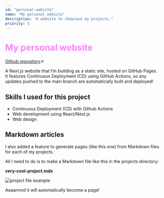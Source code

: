 ```yaml
---
id: "personal-website"
name: "My personal website"
description: "A website to showcase my projects."
priority: 5
---
```

<h1 style="color: #fb81ff;">My personal website</h1>

[Github repository](https://github.com/ariannelafraise/ariannelafraise-website)↗

A Next.js website that I’m building as a static site, hosted on GitHub Pages.
It features Continuous Deployment (CD) using GitHub Actions, so any updates pushed
to the main branch are automatically built and deployed!

## Skills I used for this project
- Continuous Deployment (CD) with Github Actions
- Web development using React/Next.js
- Web design

## Markdown articles
I also added a feature to generate pages (like this one) from Markdown files for each of my projects.

All I need to do is to make a Markdown file like this in the projects directory:

**very-cool-project.mdx**

![project file example](/media/personal-website/project-file-example.png)

Aaaannnd it will automatically become a page!